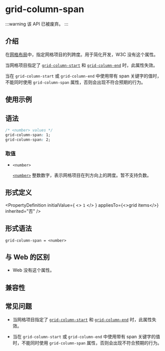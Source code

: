 
# <Deprecated /> grid-column-span

:::warning
该 API 已被废弃。
:::

## 介绍

在[网格布局](guide/ui/layout/grid-layout.mdx)中，指定网格项目的列跨度。用于简化开发，W3C 没有这个属性。

当网格项目指定了 [`grid-column-start`](./grid-column-start.mdx) 和 [`grid-column-end`](./grid-column-end.mdx) 时，此属性失效。

当在 `grid-column-start` 或 `grid-column-end` 中使用带有 span 关键字的值时，不能同时使用 `grid-column-span` 属性，否则会出现不符合预期的行为。

## 使用示例


<Go
  example="css-api"
  defaultFile="src/grid-column-span/App.tsx"
  img="https://lf-lynx.tiktok-cdns.com/obj/lynx-artifacts-oss-sg/lynx-website/assets/doc/css/grid-column-span.png"
  defaultEntryFile="dist/grid-column-span.lynx.bundle"
  entry="src/grid-column-span"
/>

## 语法

```css
/* <number> values */
grid-column-span: 1;
grid-column-span: 2;
```

### 取值

- `<number>`

  [`<number>`](/api/css/data-type/number.mdx) 整数数字，表示网格项目在列方向上的跨度。暂不支持负数。

## 形式定义


<PropertyDefinition
  initialValue={
    <>
      <code>1</code>
    </>
  }
  appliesTo={<>grid items</>}
  inherited="否"
/>

## 形式语法

```
grid-column-span = <number>
```

## 与 Web 的区别

- Web 没有这个属性。

## 兼容性


<LegacyCompatTable metadata="css/properties/grid-column-span" />

## 常见问题

- 当网格项目指定了 [`grid-column-start`](./grid-column-start.mdx) 和 [`grid-column-end`](./grid-column-end.mdx) 时，此属性失效。

- 当在 `grid-column-start` 或 `grid-column-end` 中使用带有 span 关键字的值时，不能同时使用 `grid-column-span` 属性，否则会出现不符合预期的行为。
